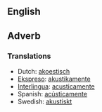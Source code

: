 == English ==
== Adverb == 
{{rfdef}}
=== Translations ===
*Dutch: [[akoestisch]]
*[[Ekspreso]]: [[akustikamente]]
*[[Interlingua]]: [[acusticamente]] 
*Spanish: [[acústicamente]]
*Swedish: [[akustiskt]]